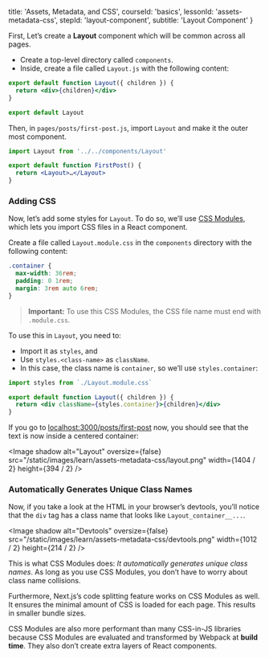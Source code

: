 
  title: 'Assets, Metadata, and CSS',
  courseId: 'basics',
  lessonId: 'assets-metadata-css',
  stepId: 'layout-component',
  subtitle: 'Layout Component'
}

First, Let’s create a **Layout** component which will be common across all pages.

- Create a top-level directory called `components`.
- Inside, create a file called `Layout.js` with the following content:

```jsx
export default function Layout({ children }) {
  return <div>{children}</div>
}

export default Layout
```

Then, in `pages/posts/first-post.js`, import `Layout` and make it the outer most component.

```jsx
import Layout from '../../components/Layout'

export default function FirstPost() {
  return <Layout>…</Layout>
}
```

### Adding CSS

Now, let’s add some styles for `Layout`. To do so, we’ll use [CSS Modules](https://github.com/css-modules/css-modules), which lets you import CSS files in a React component.

Create a file called `Layout.module.css` in the `components` directory with the following content:

```css
.container {
  max-width: 36rem;
  padding: 0 1rem;
  margin: 3rem auto 6rem;
}
```

> **Important:** To use this CSS Modules, the CSS file name must end with `.module.css`.

To use this in `Layout`, you need to:

- Import it as `styles`, and
- Use `styles.<class-name>` as `className`.
- In this case, the class name is `container`, so we’ll use `styles.container`:

```jsx
import styles from `./Layout.module.css`

export default function Layout({ children }) {
  return <div className={styles.container}>{children}</div>
}
```

If you go to [localhost:3000/posts/first-post](http://localhost:3000/posts/first-post) now, you should see that the text is now inside a centered container:

<Image
  shadow
  alt="Layout"
  oversize={false}
  src="/static/images/learn/assets-metadata-css/layout.png"
  width={1404 / 2}
  height={394 / 2}
/>

### Automatically Generates Unique Class Names

Now, if you take a look at the HTML in your browser’s devtools, you’ll notice that the `div` tag has a class name that looks like `Layout_container__...`.

<Image
  shadow
  alt="Devtools"
  oversize={false}
  src="/static/images/learn/assets-metadata-css/devtools.png"
  width={1012 / 2}
  height={214 / 2}
/>

This is what CSS Modules does: _It automatically generates unique class names_. As long as you use CSS Modules, you don’t have to worry about class name collisions.

Furthermore, Next.js’s code splitting feature works on CSS Modules as well. It ensures the minimal amount of CSS is loaded for each page. This results in smaller bundle sizes.

CSS Modules are also more performant than many CSS-in-JS libraries because CSS Modules are evaluated and transformed by Webpack at **build time**. They also don’t create extra layers of React components.

